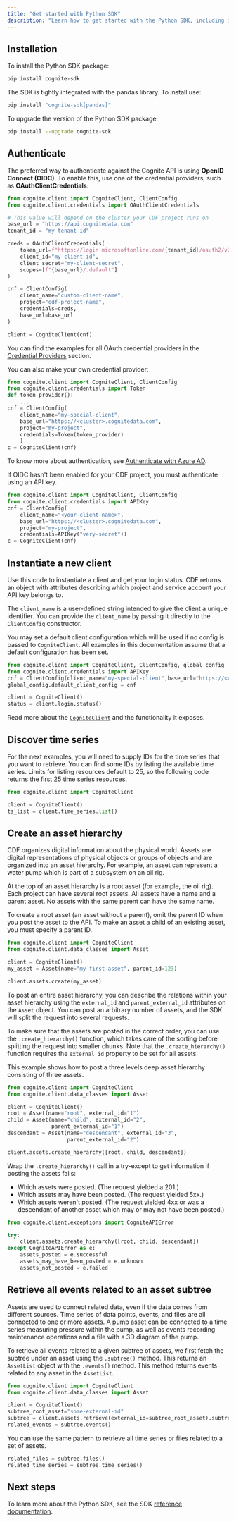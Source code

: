 ```yaml
---
title: "Get started with Python SDK"
description: "Learn how to get started with the Python SDK, including installation and basic usage."
---
```


## Installation

To install the Python SDK package:

```sh title="Install SDK"
pip install cognite-sdk
```

The SDK is tightly integrated with the pandas library. To install use:

```sh title="Install with pandas support"
pip install "cognite-sdk[pandas]"
```

To upgrade the version of the Python SDK package:

```sh title="Upgrade SDK"
pip install --upgrade cognite-sdk
```

## Authenticate

The preferred way to authenticate against the Cognite API is using **OpenID Connect (OIDC)**. To enable this, use one of the credential providers, such as **OAuthClientCredentials**:

```python title="Authenticate with OAuthClientCredentials"
from cognite.client import CogniteClient, ClientConfig
from cognite.client.credentials import OAuthClientCredentials

# This value will depend on the cluster your CDF project runs on
base_url = "https://api.cognitedata.com"
tenant_id = "my-tenant-id"

creds = OAuthClientCredentials(
    token_url=f"https://login.microsoftonline.com/{tenant_id}/oauth2/v2.0/token",
    client_id="my-client-id",
    client_secret="my-client-secret",
    scopes=[f"{base_url}/.default"]
)

cnf = ClientConfig(
    client_name="custom-client-name",
    project="cdf-project-name",
    credentials=creds,
    base_url=base_url
)

client = CogniteClient(cnf)
```

You can find the examples for all OAuth credential providers in the [Credential Providers](https://cognite-sdk-python.readthedocs-hosted.com/en/latest/credential_providers.html) section.

You can also make your own credential provider:

```python title="Custom token provider"
from cognite.client import CogniteClient, ClientConfig
from cognite.client.credentials import Token
def token_provider():
    ...
cnf = ClientConfig(
    client_name="my-special-client",
    base_url="https://<cluster>.cognitedata.com",
    project="my-project",
    credentials=Token(token_provider)
    )
c = CogniteClient(cnf)
```

To know more about authentication, see [Authenticate with Azure AD](/sdks/python/python_auth_oidc/).

If OIDC hasn't been enabled for your CDF project, you must authenticate using an API key.

```python
from cognite.client import CogniteClient, ClientConfig
from cognite.client.credentials import APIKey
cnf = ClientConfig(
    client_name="<your-client-name>",
    base_url="https://<cluster>.cognitedata.com",
    project="my-project",
    credentials=APIKey("very-secret"))
c = CogniteClient(cnf)
```

## Instantiate a new client

Use this code to instantiate a client and get your login status. CDF returns an object with attributes describing which project and service account your API key belongs to.

The `client_name` is a user-defined string intended to give the client a unique identifier. You can provide the `client_name` by passing it directly to the `ClientConfig` constructor.

You may set a default client configuration which will be used if no config is passed to `CogniteClient`. All examples in this documentation assume that a default configuration has been set.

```python title="Instantiate client and check login status"
from cognite.client import CogniteClient, ClientConfig, global_config
from cognite.client.credentials import APIKey
cnf = ClientConfig(client_name="my-special-client",base_url="https://<cluster>.cognitedata.com", project="my-project", credentials=APIKey("very-secret"))
global_config.default_client_config = cnf

client = CogniteClient()
status = client.login.status()
```

Read more about the [`CogniteClient`](https://cognite-sdk-python.readthedocs-hosted.com/en/latest/cognite_client.html) and the functionality it exposes.

## Discover time series

For the next examples, you will need to supply IDs for the time series that you want to retrieve. You can find some IDs by listing the available time series. Limits for listing resources default to 25, so the following code returns the first 25 time series resources.

```python title="List time series"
from cognite.client import CogniteClient

client = CogniteClient()
ts_list = client.time_series.list()
```

## Create an asset hierarchy

CDF organizes digital information about the physical world. Assets are digital representations of physical objects or groups of objects and are organized into an asset hierarchy. For example, an asset can represent a water pump which is part of a subsystem on an oil rig.

At the top of an asset hierarchy is a root asset (for example, the oil rig). Each project can have several root assets. All assets have a name and a parent asset. No assets with the same parent can have the same name.

To create a root asset (an asset without a parent), omit the parent ID when you post the asset to the API. To make an asset a child of an existing asset, you must specify a parent ID.

```python title="Create a root asset"
from cognite.client import CogniteClient
from cognite.client.data_classes import Asset

client = CogniteClient()
my_asset = Asset(name="my first asset", parent_id=123)

client.assets.create(my_asset)
```

To post an entire asset hierarchy, you can describe the relations within your asset hierarchy using the `external_id` and `parent_external_id` attributes on the `Asset` object. You can post an arbitrary number of assets, and the SDK will split the request into several requests.

To make sure that the assets are posted in the correct order, you can use the `.create_hierarchy()` function, which takes care of the sorting before splitting the request into smaller chunks. Note that the `.create_hierarchy()` function requires the `external_id` property to be set for all assets.

This example shows how to post a three levels deep asset hierarchy consisting of three assets.

```python title="Create asset hierarchy"
from cognite.client import CogniteClient
from cognite.client.data_classes import Asset

client = CogniteClient()
root = Asset(name="root", external_id="1")
child = Asset(name="child", external_id="2",
              parent_external_id="1")
descendant = Asset(name="descendant", external_id="3",
                   parent_external_id="2")

client.assets.create_hierarchy([root, child, descendant])
```

Wrap the `.create_hierarchy()` call in a try-except to get information if posting the assets fails:

- Which assets were posted. (The request yielded a 201.)
- Which assets may have been posted. (The request yielded 5xx.)
- Which assets weren't posted. (The request yielded 4xx or was a descendant of another asset which may or may not have been posted.)

```python title="Error handling for asset hierarchy creation"
from cognite.client.exceptions import CogniteAPIError

try:
    client.assets.create_hierarchy([root, child, descendant])
except CogniteAPIError as e:
    assets_posted = e.successful
    assets_may_have_been_posted = e.unknown
    assets_not_posted = e.failed
```

## Retrieve all events related to an asset subtree

Assets are used to connect related data, even if the data comes from different sources. Time series of data points, events, and files are all connected to one or more assets. A pump asset can be connected to a time series measuring pressure within the pump, as well as events recording maintenance operations and a file with a 3D diagram of the pump.

To retrieve all events related to a given subtree of assets, we first fetch the subtree under an asset using the `.subtree()` method. This returns an `AssetList` object with the `.events()` method. This method returns events related to any asset in the `AssetList`.

```python title="Retrieve events for asset subtree"
from cognite.client import CogniteClient
from cognite.client.data_classes import Asset

client = CogniteClient()
subtree_root_asset="some-external-id"
subtree = client.assets.retrieve(external_id=subtree_root_asset).subtree()
related_events = subtree.events()
```

You can use the same pattern to retrieve all time series or files related to a set of assets.

```python title="Retrieve files and time series for asset subtree"
related_files = subtree.files()
related_time_series = subtree.time_series()
```

## Next steps

To learn more about the Python SDK, see the SDK [reference documentation](https://cognite-sdk-python.readthedocs-hosted.com/en/latest/).
